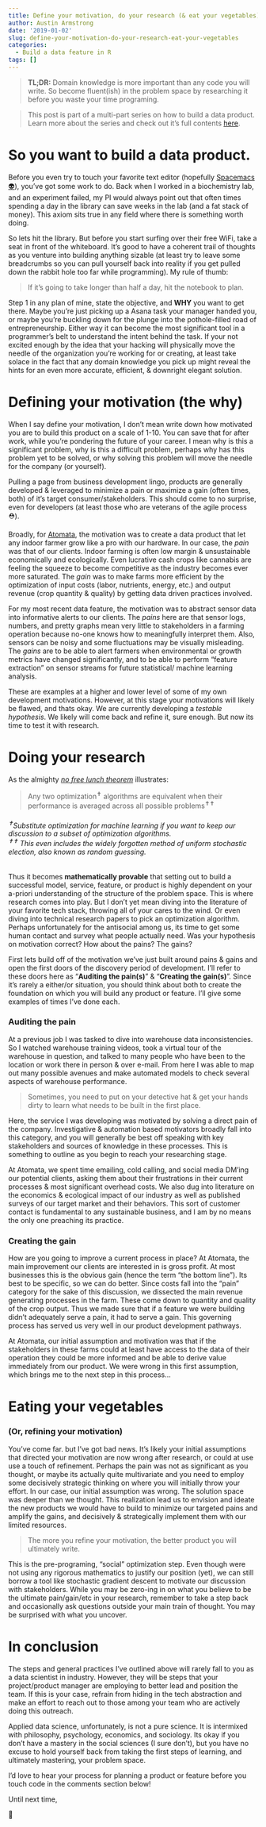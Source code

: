 ```yaml
---
title: Define your motivation, do your research (& eat your vegetables)
author: Austin Armstrong
date: '2019-01-02'
slug: define-your-motivation-do-your-research-eat-your-vegetables
categories:
  - Build a data feature in R
tags: []
---
```


> **TL;DR:** Domain knowledge is more important than any code you will write. So become fluent(ish) in the problem space by researching it before you waste your time programing.  

> This post is part of a multi-part series on how to build a data product. Learn more about the series and check out it's full contents [here](/post/build-a-data-product/).

# So you want to build a data product.

Before you even try to touch your favorite text editor (hopefully [Spacemacs 👽](http://spacemacs.org/)), you've got some work to do. Back when I worked in a biochemistry lab, and an experiment failed, my PI would always point out that often times spending a day in the library can save weeks in the lab (and a fat stack of money). This axiom sits true in any field where there is something worth doing.  

So lets hit the library. But before you start surfing over their free WiFi, take a seat in front of the whiteboard. It's good to have a coherent trail of thoughts as you venture into building anything sizable (at least try to leave some breadcrumbs so you can pull yourself back into reality if you get pulled down the rabbit hole too far while programming). My rule of thumb:  

> If it's going to take longer than half a day, hit the notebook to plan.  

Step 1 in any plan of mine, state the objective, and **WHY** you want to get there. Maybe you're just picking up a Asana task your manager handed you, or maybe you're buckling down for the plunge into the pothole-filled road of entrepreneurship. Either way it can become the most significant tool in a programmer's belt to understand the intent behind the task. If your not excited enough by the idea that your hacking will physically move the needle of the organization you're working for or creating, at least take solace in the fact that any domain knowledge you pick up might reveal the hints for an even more accurate, efficient, & downright elegant solution.  

# Defining your motivation (the why)

When I say define your motivation, I don't mean write down how motivated you are to build this product on a scale of 1-10. You can save that for after work, while you're pondering the future of your career. I mean why is this a significant problem, why is this a difficult problem, perhaps why has this problem yet to be solved, or why solving this problem will move the needle for the company (or yourself). 

Pulling a page from business development lingo, products are generally developed & leveraged to minimize a pain or maximize a gain (often times, both) of it's target consumer/stakeholders. This should come to no surprise, even for developers (at least those who are veterans of the agile process ⛑️). 

Broadly, for [Atomata](https://www.growatomata.com), the motivation was to create a data product that let any indoor farmer grow like a pro with our hardware. In our case, the *pain* was that of our clients. Indoor farming is often low margin & unsustainable economically and ecologically. Even lucrative cash crops like cannabis are feeling the squeeze to become competitive as the industry becomes ever more saturated. The *gain* was to make farms more efficient by the optimization of input costs (labor, nutrients, energy, etc.) and output revenue (crop quantity & quality) by getting data driven practices involved.  

For my most recent data feature, the motivation was to abstract sensor data into informative alerts to our clients. The *pains* here are that sensor logs, numbers, and pretty graphs mean very little to stakeholders in a farming operation because no-one knows how to meaningfully interpret them. Also, sensors can be noisy and some fluctuations may be visually misleading. The *gains* are to be able to alert farmers when environmental or growth metrics have changed significantly, and to be able to perform "feature extraction" on sensor streams for future statistical/ machine learning analysis.   

These are examples at a higher and lower level of some of my own development motivations. However, at this stage your motivations will likely be flawed, and thats okay. We are currently developing a *testable hypothesis*. We likely will come back and refine it, sure enough. But now its time to test it with research.

# Doing your research

As the almighty [*no free lunch theorem*](https://www.mitpressjournals.org/doi/10.1162/neco.1996.8.7.1341) illustrates:  
  
> Any two optimization^✝^ algorithms are equivalent when their performance is averaged across all possible problems^✝✝^  

###### ^✝^Substitute optimization for machine learning if you want to keep our discussion to a subset of optimization algorithms. </br>  ^✝✝^ This even includes the widely forgotten method of uniform stochastic election, also known as random guessing.

Thus it becomes **mathematically provable** that setting out to build a successful model, service, feature, or product is highly dependent on your a-priori understanding of the structure of the problem space. This is where research comes into play. But I don't yet mean diving into the literature of your favorite tech stack, throwing all of your cares to the wind. Or even diving into technical research papers to pick an optimization algorithm. Perhaps unfortunately for the antisocial among us, its time to get some human contact and survey what people actually need. Was your hypothesis on motivation correct? How about the pains? The gains?   

First lets build off of the motivation we've just built around pains & gains and open the first doors of the discovery period of development. I'll refer to these doors here as "**Auditing the pain(s)**" & "**Creating the gain(s)**". Since it's rarely a either/or situation, you should think about both to create the foundation on which you will build any product or feature. I'll give some examples of times I've done each.

### Auditing the pain

At a previous job I was tasked to dive into warehouse data inconsistencies. So I watched warehouse training videos, took a virtual tour of the warehouse in question, and talked to many people who have been to the location or work there in person & over e-mail. From here I was able to map out many possible avenues and make automated models to check several aspects of warehouse performance.  

> Sometimes, you need to put on your detective hat & get your hands dirty to learn what needs to be built in the first place. 

Here, the service I was developing was motivated by solving a direct pain of the company. Investigative & automation based motivators broadly fall into this category, and you will generally be best off speaking with key stakeholders and sources of knowledge in these processes. This is something to outline as you begin to reach your researching stage.  

At Atomata, we spent time emailing, cold calling, and social media DM'ing our potential clients, asking them about their frustrations in their current processes & most significant overhead costs. We also dug into literature on the economics & ecological impact of our industry as well as published surveys of our target market and their behaviors. This sort of customer contact is fundamental to any sustainable business, and I am by no means the only one preaching its practice.

### Creating the gain

How are you going to improve a current process in place? At Atomata, the main improvement our clients are interested in is gross profit. At most businesses this is the obvious gain (hence the term "the bottom line"). Its best to be specific, so we can do better. Since costs fall into the "pain" category for the sake of this discussion, we dissected the main revenue generating processes in the farm. These come down to quantity and quality of the crop output. Thus we made sure that if a feature we were building didn't adequately serve a pain, it had to serve a gain. This governing process has served us very well in our product development pathways.  

At Atomata, our initial assumption and motivation was that if the stakeholders in these farms could at least have access to the data of their operation they could be more informed and be able to derive value immediately from our product. We were wrong in this first assumption, which brings me to the next step in this process...  


# Eating your vegetables  
### (Or, refining your motivation)
You've come far. but I've got bad news. It's likely your initial assumptions that directed your motivation are now wrong after research, or could at use use a touch of refinement. Perhaps the pain was not as significant as you thought, or maybe its actually quite multivariate and you need to employ some decisively strategic thinking on where you will initially throw your effort. In our case, our initial assumption was wrong. The solution space was deeper than we thought. This realization lead us to envision and ideate the new products we would have to build to minimize our targeted pains and amplify the gains, and decisively & strategically implement them with our limited resources.

> The more you refine your motivation, the better product you will ultimately write.

This is the pre-programing, "social" optimization step. Even though were not using any rigorous mathematics to justify our position (yet), we can still borrow a tool like stochastic gradient descent to motivate our discussion with stakeholders. While you may be zero-ing in on what you believe to be the ultimate pain/gain/etc in your research, remember to take a step back and occasionally ask questions outside your main train of thought. You may be surprised with what you uncover.

# In conclusion

The steps and general practices I've outlined above will rarely fall to you as a data scientist in industry. However, they will be steps that your project/product manager are employing to better lead and position the team. If this is your case, refrain from hiding in the tech abstraction and make an effort to reach out to those among your team who are actively doing this outreach. 

Applied data science, unfortunately, is not a pure science. It is intermixed with philosophy, psychology, economics, and sociology. Its okay if you don't have a mastery in the social sciences (I sure don't), but you have no excuse to hold yourself back from taking the first steps of learning, and ultimately mastering, your problem space.

I'd love to hear your process for planning a product or feature before you touch code in the comments section below!

Until next time,  

🖖


